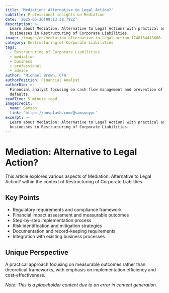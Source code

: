 ```yaml
---
title: 'Mediation: Alternative to Legal Action?'
subtitle: Professional insights on Mediation
date: '2025-05-26T09:13:38.792Z'
description: >-
  Learn about Mediation: Alternative to Legal Action? with practical advice for
  businesses in Restructuring of Corporate Liabilities.
image: /images/en/mediation-alternative-to-legal-action-1748164418600.jpg
category: Restructuring of Corporate Liabilities
tags:
  - Restructuring of Corporate Liabilities
  - mediation
  - business
  - professional
  - advice
author: 'Michael Brown, CFA'
authorPosition: Financial Analyst
authorBio: >-
  Financial analyst focusing on cash flow management and prevention of payment
  defaults.
readTime: 5 minute read
imageCredit:
  name: Samson
  link: 'https://unsplash.com/@samsonyyc'
excerpt: >-
  Learn about Mediation: Alternative to Legal Action? with practical advice for
  businesses in Restructuring of Corporate Liabilities.
---
```

# Mediation: Alternative to Legal Action?

This article explores various aspects of Mediation: Alternative to Legal Action? within the context of Restructuring of Corporate Liabilities.

## Key Points
- Regulatory requirements and compliance framework
- Financial impact assessment and measurable outcomes
- Step-by-step implementation process
- Risk identification and mitigation strategies
- Documentation and record-keeping requirements
- Integration with existing business processes

## Unique Perspective
A practical approach focusing on measurable outcomes rather than theoretical frameworks, with emphasis on implementation efficiency and cost-effectiveness.

*Note: This is a placeholder content due to an error in content generation.*
